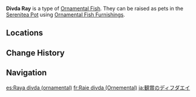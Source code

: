 {{About|the [[furnishing]]|the fish|Divda Ray}}
{{Furnishing Infobox
|title          = Divda Ray
|id             = 379022
|image          = Item Ornamental Divda Ray.png
|category       = Ornamental Fish
|quality        = 4
|adeptal_energy = 
|load           = 
|description    = A valuable Ornamental Fish that may be kept as a pet in the [[Pool of Sapphire Grace]] and [[Shaded Clarity]].<br>{{Item Description|Divda Ray}}
}}
'''Divda Ray''' is a type of [[Ornamental Fish]]. They can be raised as pets in the [[Serenitea Pot]] using [[Ornamental Fish Furnishings]].

==Locations==
{{Transclude|Divda Ray|Locations}}

==Change History==
{{Change History|2.4}}

==Navigation==
{{Furnishing Navbox/Subsystems|fish pond}}

[[es:Raya divda (ornamental)]]
[[fr:Raie divda (Ornemental)]]
[[ja:観賞のディフダエイ]]